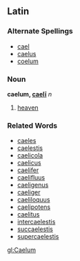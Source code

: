 ==Latin==
===Alternate Spellings===
*[[cael]]
*[[caelus]]
*[[coelum]]
===Noun===
'''caelum, [[Wiktionary Appendix:Latin second declension|caelī]]''' ''n''

#[[heaven]]
===Related Words===
*[[caeles]]
*[[caelestis]]
*[[caelicola]]
*[[caelicus]]
*[[caelifer]]
*[[caelifluus]]
*[[caeligenus]]
*[[caeliger]]
*[[caeliloquus]]
*[[caelipotens]]
*[[caelitus]]
*[[intercaelestis]]
*[[succaelestis]]
*[[supercaelestis]]

[[gl:Caelum]]